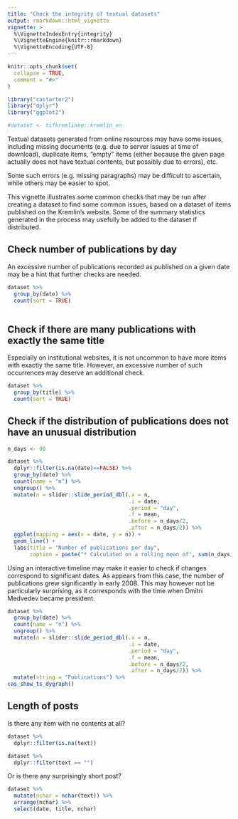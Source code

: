 ```yaml
---
title: "Check the integrity of textual datasets"
output: rmarkdown::html_vignette
vignette: >
  %\VignetteIndexEntry{integrity}
  %\VignetteEngine{knitr::rmarkdown}
  %\VignetteEncoding{UTF-8}
---
```


```r
knitr::opts_chunk$set(
  collapse = TRUE,
  comment = "#>"
)
```

```r
library("castarter2")
library("dplyr")
library("ggplot2")

#dataset <- tifkremlinen::kremlin_en 
```


Textual datasets generated from online resources may have some issues, including missing documents (e.g. due to server issues at time of download), duplicate items, "empty" items (either because the given page actually does not have textual contents, but possibly due to errors), etc. 

Some such errors (e.g. missing paragraphs) may be difficult to ascertain, while others may be easier to spot. 

This vignette illustrates some common checks that may be run after creating a dataset to find some common issues, based on a dataset of items published on the Kremlin's website. Some of the summary statistics generated in the process may usefully be added to the dataset if distributed. 


## Check number of publications by day

An excessive number of publications recorded as published on a given date may be a hint that further checks are needed.

```r
dataset %>% 
  group_by(date) %>% 
  count(sort = TRUE)
  
```



## Check if there are many publications with exactly the same title

Especially on institutional websites, it is not uncommon to have more items with exactly the same title. However, an excessive number of such occurrences may deserve an additional check.

```r
dataset %>% 
  group_by(title) %>% 
  count(sort = TRUE)
```


## Check if the distribution of publications does not have an unusual distribution

```r
n_days <- 90

dataset %>% 
  dplyr::filter(is.na(date)==FALSE) %>% 
  group_by(date) %>% 
  count(name = "n") %>% 
  ungroup() %>% 
  mutate(n = slider::slide_period_dbl(.x = n,
                                      .i = date,
                                      .period = "day",
                                      .f = mean,
                                      .before = n_days/2,
                                      .after = n_days/2)) %>% 
  ggplot(mapping = aes(x = date, y = n)) +
  geom_line() +
  labs(title = "Number of publications per day",
       caption = paste("* Calculated on a rolling mean of", sum(n_days, 1), "days"))

```

Using an interactive timeline may make it easier to check if changes correspond to significant dates. As appears from this case, the number of publications grew significantly in early 2008. This may however not be particularly surprising, as it corresponds with the time when Dmitri Medvedev became president.

```r
dataset %>% 
  group_by(date) %>% 
  count(name = "n") %>% 
  ungroup() %>% 
  mutate(n = slider::slide_period_dbl(.x = n,
                                      .i = date,
                                      .period = "day",
                                      .f = mean,
                                      .before = n_days/2,
                                      .after = n_days/2)) %>% 
  mutate(string = "Publications") %>% 
cas_show_ts_dygraph()
```

## Length of posts


Is there any item with no contents at all?

```r
dataset %>% 
  dplyr::filter(is.na(text))
```


```r
dataset %>% 
  dplyr::filter(text == "")
```

Or is there any surprisingly short post?

```r
dataset %>% 
  mutate(nchar = nchar(text)) %>% 
  arrange(nchar) %>% 
  select(date, title, nchar)
```



